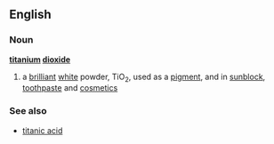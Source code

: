 ==English==
===Noun===
{{wikipedia}}
'''[[titanium]] [[dioxide]]'''
#{{chemistry}} a [[brilliant]] [[white]] powder, TiO<sub>2</sub>, used as a [[pigment]], and in [[sunblock]], [[toothpaste]] and [[cosmetic]]s
===See also===
*[[titanic acid]]